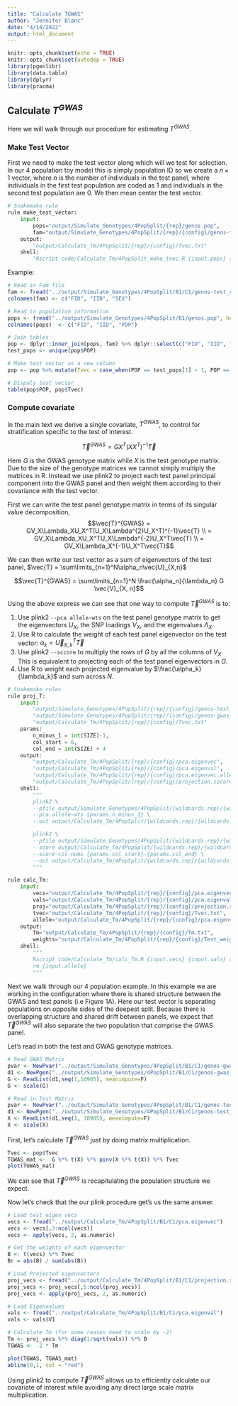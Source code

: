 ```yaml
---
title: "Calculate TGWAS"
author: "Jennifer Blanc"
date: "4/14/2022"
output: html_document
---
```


```r
knitr::opts_chunk$set(echo = TRUE)
knitr::opts_chunk$set(autodep = TRUE)
library(pgenlibr)
library(data.table)
library(dplyr)
library(pracma)
```

## Calculate $T^{GWAS}$

Here we will walk through our procedure for estimating $T^{GWAS}$.

### Make Test Vector 

First we need to make the test vector along which will we test for selection. In our 4 population toy model this is simply population ID so we create a $n \times1$ vector, where $n$ is the number of individuals in the test panel, where individuals in the first test population are coded as $1$ and individuals in the second test population are $0$. We then mean center the test vector. 

```python
# Snakemake rule 
rule make_test_vector:
    input:
        pops="output/Simulate_Genotypes/4PopSplit/{rep}/genos.pop",
        fam="output/Simulate_Genotypes/4PopSplit/{rep}/{config}/genos-test_common.psam"
    output:
        "output/Calculate_Tm/4PopSplit/{rep}/{config}/Tvec.txt"
    shell:
        "Rscript code/Calculate_Tm/4PopSplit_make_tvec.R {input.pops} {input.fam} {output}"
```

Example:  
```r
# Read in Fam file
fam <- fread("../output/Simulate_Genotypes/4PopSplit/B1/C1/genos-test_common.psam")
colnames(fam) <- c("FID", "IID", "SEX")

# Read in population information 
pops <- fread("../output/Simulate_Genotypes/4PopSplit/B1/genos.pop", header = F)
colnames(pops)  <- c("FID", "IID", "POP")

# Join tables
pop <- dplyr::inner_join(pops, fam) %>% dplyr::select(c("FID", "IID", "POP"))
test_pops <- unique(pop$POP)

# Make test vector as a new column
pop <- pop %>% mutate(Tvec = case_when(POP == test_pops[1] ~ 1, POP == test_pops[2] ~ 0)) %>% mutate(Tvec = Tvec - mean(Tvec))

# Dispaly test vector 
table(pop$POP, pop$Tvec)
```


### Compute covariate 

In the main text we derive a single covariate, $T^{GWAS}$, to control for stratification specific to the test of interest. 

$$\vec{T}^{GWAS} = GX^T(XX^T)^{-1}\vec{T}$$

Here $G$ is the GWAS genotype matrix while $X$ is the test genotype matrix. Due to the size of the genotype matrices we cannot simply multiply the matrices in R. Instead we use plink2 to project each test panel principal component into the GWAS panel and then weight them according to their covariance with the test vector.  

First we can write the test panel genotype matrix in terms of its singular value decomposition, 
$$\vec{T}^{GWAS} = GV_X\Lambda_XU_X^T(U_X\Lambda^{2}U_X^T)^{-1}\vec{T} \\ 
= GV_X\Lambda_XU_X^TU_X\Lambda^{-2}U_X^T\vec{T} \\ 
= GV_X\Lambda_X^{-1}U_X^T\vec{T}$$

We can then write our test vector as a sum of eigenvectors of the test panel, $\vec{T} = \sum\limits_{n=1}^N\alpha_n\vec{U}_{X,n}$

$$\vec{T}^{GWAS} = \sum\limits_{n=1}^N \frac{\alpha_n}{\lambda_n} G \vec{V}_{X, n}$$

Using the above express we can see that one way to compute $\vec{T}^{GWAS}$ is to:   

1. Use plink2 `--pca allele-wts` on the test panel genotype matrix to get the eigenvectors $U_X$, the SNP loadings $V_X$, and the eigenvalues $\Lambda_X$.  
2. Use R to calculate the weight of each test panel eigenvector on the test vector: $\alpha_k = \vec{U}_{X,k}^T \vec{T}$  
3. Use plink2 `--sccore` to multiply the rows of $G$ by all the columns of $V_X$. This is equivalent to projecting each of the test panel eigenvectors in $G$.  
4. Use R to weight each projected eigenvalue by $\frac{\alpha_k}{\lambda_k}$ and sum across $N$.  

```python
# Snakemake rules
rule proj_T:
    input:
        "output/Simulate_Genotypes/4PopSplit/{rep}/{config}/genos-test_common.psam",
        "output/Simulate_Genotypes/4PopSplit/{rep}/{config}/genos-gwas_common.psam",
        "output/Calculate_Tm/4PopSplit/{rep}/{config}/Tvec.txt"
    params:
        n_minus_1 = int(SIZE)-1,
        col_start = 6,
        col_end = int(SIZE) + 4
    output:
        "output/Calculate_Tm/4PopSplit/{rep}/{config}/pca.eigenvec",
        "output/Calculate_Tm/4PopSplit/{rep}/{config}/pca.eigenval",
        "output/Calculate_Tm/4PopSplit/{rep}/{config}/pca.eigenvec.allele",
        "output/Calculate_Tm/4PopSplit/{rep}/{config}/projection.sscore"
    shell:
        """
        plink2 \
        --pfile output/Simulate_Genotypes/4PopSplit/{wildcards.rep}/{wildcards.config}/genos-test_common \
        --pca allele-wts {params.n_minus_1} \
        --out output/Calculate_Tm/4PopSplit/{wildcards.rep}/{wildcards.config}/pca

        plink2 \
        --pfile output/Simulate_Genotypes/4PopSplit/{wildcards.rep}/{wildcards.config}/genos-gwas_common \
        --score output/Calculate_Tm/4PopSplit/{wildcards.rep}/{wildcards.config}/pca.eigenvec.allele 2 5 header-read no-mean-imputation variance-standardize \
        --score-col-nums {params.col_start}-{params.col_end} \
        --out output/Calculate_Tm/4PopSplit/{wildcards.rep}/{wildcards.config}/projection
        """

rule calc_Tm:
    input:
        vecs="output/Calculate_Tm/4PopSplit/{rep}/{config}/pca.eigenvec",
        vals="output/Calculate_Tm/4PopSplit/{rep}/{config}/pca.eigenval",
        proj="output/Calculate_Tm/4PopSplit/{rep}/{config}/projection.sscore",
        tvec="output/Calculate_Tm/4PopSplit/{rep}/{config}/Tvec.txt",
        allele="output/Calculate_Tm/4PopSplit/{rep}/{config}/pca.eigenvec.allele"
    output:
        Tm="output/Calculate_Tm/4PopSplit/{rep}/{config}/Tm.txt",
        weights="output/Calculate_Tm/4PopSplit/{rep}/{config}/Test_weights.txt"
    shell:
        """
	    Rscript code/Calculate_Tm/calc_Tm.R {input.vecs} {input.vals} {input.proj} {input.tvec} {output.Tm} {output.weights}
	    rm {input.allele}
	    """

```


Next we walk through our 4 population example. In this example we are working in the configuration where there is shared structure between the GWAS and test panels (i.e Figure 1A). Here our test vector is separating populations on opposite sides of the deepest split. Because there is overlapping structure and shared drift between panels, we expect that $\vec{T}^{GWAS}$ will also separate the two population that comprise the GWAS panel.   

Let's read in both the test and GWAS genotype matrices. 
```r
# Read GWAS Matrix 
pvar <- NewPvar("../output/Simulate_Genotypes/4PopSplit/B1/C1/genos-gwas_common.pvar")
d1 <- NewPgen("../output/Simulate_Genotypes/4PopSplit/B1/C1/genos-gwas_common.pgen")
G <- ReadList(d1,seq(1,10905), meanimpute=F)
G <- scale(G)

# Read in Test Matrix 
pvar <- NewPvar("../output/Simulate_Genotypes/4PopSplit/B1/C1/genos-test_common.pvar")
d1 <- NewPgen("../output/Simulate_Genotypes/4PopSplit/B1/C1/genos-test_common.pgen")
X <- ReadList(d1,seq(1, 10905), meanimpute=F)
X <- scale(X)
```

First, let's calculate $\vec{T}^{GWAS}$ just by doing matrix multiplication. 
```r
Tvec <- pop$Tvec
TGWAS_mat <-  G %*% t(X) %*% pinv(X %*% t(X)) %*% Tvec
plot(TGWAS_mat)
```
We can see that $\vec{T}^{GWAS}$ is recapitulating the population structure we expect. 

Now let's check that the our plink procedure get's us the same answer.  
```r
# Load test eigen vecs
vecs <- fread("../output/Calculate_Tm/4PopSplit/B1/C1/pca.eigenvec")
vecs <- vecs[,3:ncol(vecs)]
vecs <- apply(vecs, 2, as.numeric)

# Get the weights of each eigenvector
B <- t(vecs) %*% Tvec
Br = abs(B) / sum(abs(B))

# Load Projected eigenvectors
proj_vecs <- fread("../output/Calculate_Tm/4PopSplit/B1/C1/projection.sscore")
proj_vecs <- proj_vecs[,5:ncol(proj_vecs)]
proj_vecs <- apply(proj_vecs, 2, as.numeric)

# Load Eigenvalues
vals <- fread("../output/Calculate_Tm/4PopSplit/B1/C1/pca.eigenval")
vals <- vals$V1

# Calculate Tm (for some reason need to scale by -2)
Tm <- proj_vecs %*% diag(1/sqrt(vals)) %*% B
TGWAS <- -2 * Tm

plot(TGWAS, TGWAS_mat)
abline(0,1, col = "red")
```

Using plink2 to compute $\vec{T}^{GWAS}$ allows us to efficiently calculate our covariate of interest while avoiding any direct large scale matrix multiplication.  

















